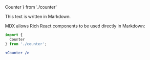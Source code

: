   Counter
} from './counter'

This text is written in Markdown.

MDX allows Rich React components to be used directly in Markdown:

<Counter/>


```jsx
import {
  Counter
} from './counter';

<Counter />
```
